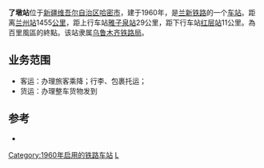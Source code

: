 {{noteTA
|1=zh-cn:始发车次; zh-hk:列車班次;
|2=zh-cn:车次; zh-hk:班次;
}}
{{Infobox China railway station
|车站名称=了墩站
|图片=
|图片介紹=
|车站名称拼音=Liaodunzhan
|车站位置=[[新疆维吾尔自治区|新疆维吾尔自治区]][[哈密市|哈密市]]
|坐标=
|归属=[[乌鲁木齐铁路局|乌鲁木齐铁路局]]
|线路=[[兰新铁路|兰新铁路]]
|车站等级=[[三等站_(中国大陆)|三等站]]
|到发线数目=
|月台数目=
}}

'''了墩站'''位于[[新疆维吾尔自治区|新疆维吾尔自治区]][[哈密市|哈密市]]，建于1960年，是[[兰新铁路|兰新铁路]]的一个[[铁路车站|车站]]。距离[[兰州站|兰州站]]1455[[公里|公里]]，距上行车站[[雅子泉站|雅子泉站]]29公里，距下行车站[[红层站|红层站]]11公里。為百里風區的終點。该站隶属[[乌鲁木齐铁路局|乌鲁木齐铁路局]]。

==业务范围==
*客运：办理旅客乘降；行李、包裹托运；
*货运：办理整车货物发到

{{start rail box|[[中国铁路|中国铁路]]}}
{{s-inop|[[雅子泉站|雅子泉站]]}}
{{s-line|[[兰新铁路|兰新铁路]]<br/>←29km 了墩站 11km→}}
{{s-inop|[[红层站|红层站]]}}
{{end box}}

==参考==
{{reflist}}
*{{cite book|author=吴建民|title=中国铁路旅游|publisher=中国地图出版社|year=2002|pages=171页|isbn=7-5031-3000-8}}

{{兰新铁路}}
{{铁路车站小作品}}

[[Category:1960年启用的铁路车站|Category:1960年启用的铁路车站]]
[[Category:哈密市铁路车站|L]]